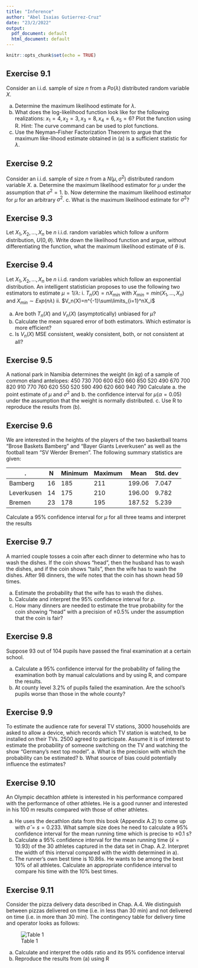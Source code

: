 ```yaml
---
title: "Inference"
author: "Abel Isaias Gutierrez-Cruz"
date: "23/2/2022"
output:
  pdf_document: default
  html_document: default
---
```


```r
knitr::opts_chunk$set(echo = TRUE)
```

## Exercise 9.1 

Consider an i.i.d. sample of size $n$ from a $Po(\lambda)$ distributed random variable $X$.

a. Determine the maximum likelihood estimate for $\lambda$.
b. What does the log-likelihood function look like for the following realizations: $x_1 = 4, x_2 = 3, x_3 = 8, x_4 = 6, x_5 = 6$? Plot the function using R. Hint: The curve command can be used to plot functions.
c. Use the Neyman–Fisher Factorization Theorem to argue that the maximum like-lihood estimate obtained in (a) is a sufficient statistic for $\lambda$.


## Exercise 9.2
Consider an i.i.d. sample of size $n$ from a $N (\mu, \sigma^2 )$ distributed random variable $X$. 
a. Determine the maximum likelihood estimator for $\mu$ under the assumption that $\sigma^2 = 1$.
b. Now determine the maximum likelihood estimator for $\mu$ for an arbitrary $\sigma^2$.
c. What is the maximum likelihood estimate for $\sigma^2$?


## Exercise 9.3 

Let $X_1 , X_2 , . . . , X_n$ be $n$ i.i.d. random variables which follow a uniform distribution, $U(0, \theta)$. Write down the likelihood function and argue, without differentiating the function, what the maximum likelihood estimate of $\theta$ is.


## Exercise 9.4 

Let $X_1 , X_2 , . . . , X_n$ be $n$ i.i.d. random variables which follow an exponential distribution. An intelligent statistician proposes to use the following two estimators to estimate $\mu = 1/\lambda$:
i. $T_n(X)=nX_{min}$ with $X_{min}=min(X_1,...,X_n)$ and $X_{min}\sim Exp(n\lambda)$
ii. $V_n(X)=n^{-1}\sum\limits_{i=1}^nX_i$

a. Are both $T_n(X)$ and $V_n(X)$ (asymptotically) unbiased for $\mu$?
b. Calculate the mean squared error of both estimators. Which estimator is more efficient?
c. Is $V_n(X)$ MSE consistent, weakly consistent, both, or not consistent at all?

## Exercise 9.5 

A national park in Namibia determines the weight (in $kg$) of a sample of common eland antelopes:
450 730 700 600 620 660 850 520 490 670 700 820
910 770 760 620 550 520 590 490 620 660 940 790
Calculate
a. the point estimate of $\mu$ and $\sigma^2$ and
b. the confidence interval for $\mu (\alpha = 0.05)$ under the assumption that the weight is normally distributed.
c. Use R to reproduce the results from (b).

## Exercise 9.6 

We are interested in the heights of the players of the two basketball teams “Brose Baskets Bamberg” and “Bayer Giants Leverkusen” as well as the football team “SV Werder Bremen”. The following summary statistics are given:

. | N | Minimum | Maximum | Mean | Std. dev
--- | --- | --- | --- | --- | ---
Bamberg | 16 | 185 | 211 | 199.06 | 7.047
Leverkusen | 14 | 175 | 210 | 196.00 | 9.782
Bremen | 23 | 178 | 195 | 187.52 | 5.239

Calculate a $95\%$ confidence interval for $\mu$ for all three teams and interpret the results

## Exercise 9.7 

A married couple tosses a coin after each dinner to determine who has to wash the dishes. If the coin shows “head”, then the husband has to wash the dishes, and if the coin shows “tails”, then the wife has to wash the dishes. After $98$ dinners, the wife notes that the coin has shown head $59$ times.

a. Estimate the probability that the wife has to wash the dishes.
b. Calculate and interpret the $95\%$ confidence interval for $p$.
c. How many dinners are needed to estimate the true probability for the coin showing “head” with a precision of $\pm 0.5 \%$ under the assumption that the coin is fair?

## Exercise 9.8 

Suppose $93$ out of $104$ pupils have passed the final examination at a certain school.

(a) Calculate a $95\%$ confidence interval for the probability of failing the examination both by manual calculations and by using R, and compare the results.
(b) At county level $3.2\%$ of pupils failed the examination. Are the school’s pupils worse than those in the whole county?

## Exercise 9.9 

To estimate the audience rate for several TV stations, $3000$ households are asked to allow a device, which records which TV station is watched, to be installed on their TVs. $2500$ agreed to participate. Assume it is of interest to estimate the probability of someone switching on the TV and watching the show “Germany’s next top model”.
a. What is the precision with which the probability can be estimated?
b. What source of bias could potentially influence the estimates?

## Exercise 9.10 

An Olympic decathlon athlete is interested in his performance compared with the performance of other athletes. He is a good runner and interested in his $100$ m results compared with those of other athletes.

a. He uses the decathlon data from this book (Appendix A.2) to come up with $\hat{\sigma} = s = 0.233$. What sample size does he need to calculate a $95\%$ confidence interval for the mean running time which is precise to $\pm0.1$ s?
b. Calculate a $95\%$ confidence interval for the mean running time ($\bar{x} = 10.93$) of the $30$ athletes captured in the data set in Chap. A.2. Interpret the width of this interval compared with the width determined in a).
c. The runner’s own best time is $10.86$s. He wants to be among the best $10\%$ of all athletes. Calculate an appropriate confidence interval to compare his time with the $10\%$ best times.

## Exercise 9.11 

Consider the pizza delivery data described in Chap. A.4. We distinguish between pizzas delivered on time (i.e. in less than $30$ min) and not delivered on time (i.e. in more than $30$ min). The contingency table for delivery time and operator looks as follows:

![Table 1](1.jpg)

a. Calculate and interpret the odds ratio and its $95\%$ confidence interval
b. Reproduce the results from (a) using R

